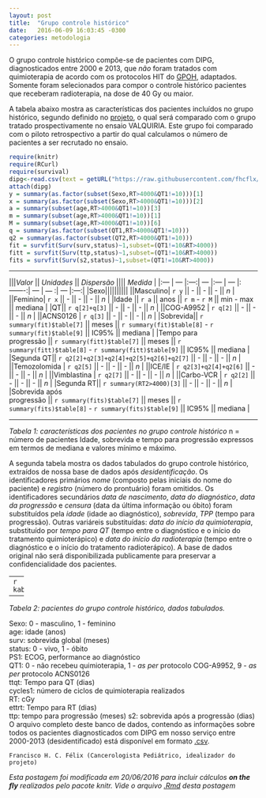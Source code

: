 ```yaml
---
layout: post
title:  "Grupo controle histórico"
date:   2016-06-09 16:03:45 -0300
categories: metodologia
---
```


O grupo controle histórico compõe-se de pacientes com DIPG, diagnosticados entre 2000 e 2013, que _não_ foram tratados com quimioterapia de acordo com os protocolos HIT do [GPOH](http://www.kinderkrebsinfo.de/gpoh_society/index_eng.html), adaptados. Somente foram selecionados para compor o controle histórico pacientes que receberam radioterapia, na dose de 40 Gy ou maior.

A tabela abaixo mostra as características dos pacientes incluídos no grupo histórico, segundo definido no [projeto](https://github.com/fhcflx/valkyrie/blob/gh-pages/assets/posts/2016-06-09-Grupo-controle-historico/Anteprojeto_VALQUIRIA_HIAS_3.pdf), o qual será comparado com o grupo tratado prospectivamente no ensaio VALQUIRIA. Este grupo foi comparado com o piloto retrospectivo a partir do qual calculamos o número de pacientes a ser recrutado no ensaio.

```r
require(knitr)
require(RCurl)
require(survival)
dipg<-read.csv(text = getURL("https://raw.githubusercontent.com/fhcflx/valkyrie/gh-pages/assets/data/dipg.csv"))
attach(dipg)  
y = summary(as.factor(subset(Sexo,RT>4000&QT1!=10)))[1]  
x = summary(as.factor(subset(Sexo,RT>4000&QT1!=10)))[2]  
a = summary(subset(age,RT>4000&QT1!=10))[3]  
m = summary(subset(age,RT>4000&QT1!=10))[1]  
M = summary(subset(age,RT>4000&QT1!=10))[6]  
q = summary(as.factor(subset(QT1,RT>4000&QT1!=10)))
q2 = summary(as.factor(subset(QT2,RT>4000&QT1!=10)))
fit = survfit(Surv(surv,status)~1,subset=(QT1!=10&RT>4000))  
fitt = survfit(Surv(ttp,status)~1,subset=(QT1!=10&RT>4000))  
fits = survfit(Surv(s2,status)~1,subset=(QT1!=10&RT>4000))  
```

---

|||*Valor* || *Unidades* || *Dispersão* |||| *Medida* |
|:--- | --- |:---:| --- |:--- | --- |:-------:| --- | --- :| --- |:---:|
|Sexo||||||||||
||Masculino| `r y` || - || - || - || *n* |
||Feminino| `r x` || - || - || - || *n* |
|Idade || `r a` || anos || `r m` - `r M` || min - max || mediana |
|QT|| `r q[2]+q[3]` || - || - || - || *n* |
||COG-A9952 | `r q[2]` || - || - || - || *n* |
||ACNS0126 | `r q[3]` || - || - || - || *n* |
|Sobrevida|| `r summary(fit)$table[7]` || meses || `r summary(fit)$table[8]` - `r summary(fit)$table[9]` || IC95% || mediana |
|Tempo para <br> progressão || `r summary(fitt)$table[7]` || meses || `r summary(fitt)$table[8]` - `r summary(fitt)$table[9]` || IC95% || mediana |
|Segunda QT|| `r q2[2]+q2[3]+q2[4]+q2[5]+q2[6]+q2[7]` || - || - || - || *n* |
||Temozolomida | `r q2[5]` || - || - || - || *n* |
||ICE/IE | `r q2[3]+q2[4]+q2[6]` || - || - || - || *n* |
||Vimblastina | `r q2[7]` || - || - || - || *n* |
||Carbo-VCR | `r q2[2]` || - || - || - || *n* |
|Segunda RT|| `r summary(RT2>4000)[3]` || -  || - || - || *n* |
|Sobrevida após <br> progressão || `r summary(fits)$table[7]` || meses || `r summary(fits)$table[8]` - `r summary(fits)$table[9]` || IC95% || mediana |

---

*Tabela 1: características dos pacientes no grupo controle histórico*
n = número de pacientes
Idade, sobrevida e tempo para progressão expressos em termos de mediana e valores mínimo e máximo.

A segunda tabela mostra os dados tabulados do grupo controle histórico, extraídos de nossa base de dados após _desidentificação_. Os identificadores primários _nome_ (composto pelas iniciais do nome do paciente) e _registro_ (número do prontuário) foram omitidos. Os identificadores secundários _data de nascimento_, _data do diagnóstico_, _data da progressão_ e _censura_ (data da última informação ou óbito) foram substituídos pela _idade_ (idade ao diagnóstico), _sobrevida_, _TPP_ (tempo para progressão). Outras variáreis substituídas: _data do início da quimioterapia_, substituído por _tempo para QT_ (tempo entre o diagnóstico e o início do tratamento quimioterápico) e _data do início da radioterapia_ (tempo entre o diagnóstico e o início do tratamento radioterápico). A base de dados original não será disponibilizada publicamente para preservar a confidencialidade dos pacientes.

---
```r
kable(subset(dipg[,c(2:13)],QT1!=10&RT>4000))
```

---

*Tabela 2: pacientes do grupo controle histórico, dados tabulados.*

Sexo: 0 - masculino, 1 - feminino  
age: idade (anos)  
surv: sobrevida global (meses)  
status: 0 - vivo, 1 - óbito  
PS1: ECOG, performance ao diagnóstico  
QT1: 0 - não recebeu quimioterapia, 1 - _as per_ protocolo COG-A9952, 9 - _as per_ protocolo ACNS0126  
ttqt: Tempo para QT (dias)  
cycles1: número de ciclos de quimioterapia realizados  
RT: cGy  
ettrt: Tempo para RT (dias)  
ttp: tempo para progressão (meses)
s2: sobrevida após a progressão (dias)  
O arquivo completo deste banco de dados, contendo as informações sobre todos os pacientes diagnosticados com DIPG em nosso serviço entre 2000-2013 (desidentificado) está disponível em formato [.csv](https://github.com/fhcflx/valkyrie/blob/gh-pages/assets/stat/dipg.csv).

``` Francisco H. C. Félix (Cancerologista Pediátrico, idealizador do projeto)
```

_Esta postagem foi modificada em 20/06/2016 para incluir cálculos **on the fly** realizados pelo pacote knitr. Vide o arquivo [.Rmd](https://github.com/fhcflx/valkyrie/blob/gh-pages/_source/2016-06-09-Grupo-controle-histórico.Rmd) desta postagem_
